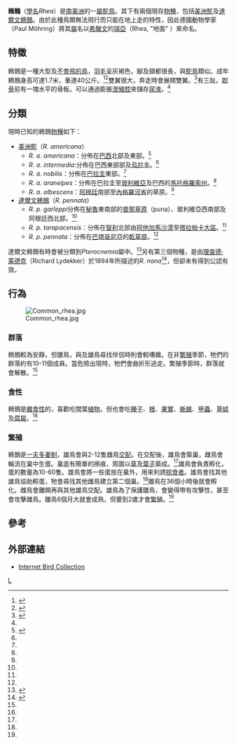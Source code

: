 {{CJK-New-Char|4D08|ver=A}}
{{Automatic taxobox
| taxon = Rhea
| name = 美洲鴕鳥屬
| fossil_range = {{Fossil range|更新世|現今|[[更新世|更新世]]至現今}}
| image = greater rhea pair arp.jpg
| image_caption = [[美洲鴕|美洲鴕]]
| authority = [[馬蒂蘭·雅克·布里松|Brisson]], 1760<ref>{{cite book | title=Supplementum Ornithologiæ sive Citationes, descriptionesque antea omissæ & species de novo adjectæ, ad suaquaque genera redactæ | location = Paris | year = 1760}}</ref>
| subdivision_ranks = [[種|種]]
| subdivision =
* [[美洲鴕|美洲鴕]] ''R. americana''
* [[達爾文鶆䴈|達爾文鶆䴈]] ''R. pennata''
}}

'''鶆䴈'''（[[學名|學名]]''Rhea''）是[[南美洲|南美洲]]的一[[屬|屬]][[鴕鳥|鴕鳥]]。其下有兩個現存[[物種|物種]]，包括[[美洲鴕|美洲鴕]]及[[達爾文鶆䴈|達爾文鶆䴈]]。由於此種鳥類無法飛行而只能在地上走的特性，因此德國動物學家{{tsl|en|Paul Möhring|保羅‧默林}}（Paul Möhring）將其[[屬|屬]]名以[[希腊语|希臘文]]的[[瑞亞|瑞亞]]（Rhea, "地面"<!--Ground-->）來命名。{{fact|time=2015-7-12}}

== 特徵 ==
鶆䴈是一種大型及[[不會飛的鳥|不會飛的鳥]]，[[羽毛|羽毛]]呈灰褐色，腳及頸都很長，與[[鴕鳥|鴕鳥]]類似。成年鶆䴈身高可達1.7米，重達40公斤。<ref>{{cite book en|last1=Martin|first1=W.C.L.|title=An introduction to study of birds|url=http://books.google.com/books?id=decVAAAAYAAJ&pg=PP14&dq=nandu+bird#PPA400,M1|year=1835|publisher=Chiswick|location=London, UK|page=400|access-date=2010-02-23|archive-date=2011-11-29|archive-url=https://web.archive.org/web/20111129172422/http://books.google.com/books?id=decVAAAAYAAJ&pg=PP14&dq=nandu+bird#PPA400,M1|dead-url=no}}</ref><ref name="Davies">{{Cite book en|editor=Forshaw, Joseph|author=Davies, S.J.J.F.|year=1991|title=Encyclopaedia of Animals: Birds|publisher= Merehurst Press|location=London|pages= 47–48|id=ISBN 1-85391-186-0}}</ref>雙翼很大，奔走時會展開雙翼。<ref name=EoB>{{Cite encyclopedia|last=Davies|first=S.J.J.F.|editor=Hutchins, Michael |encyclopedia=Grzimek's Animal Life Encyclopedia |title=Rheas |edition=2 |year=2003 |publisher=Gale Group |volume=8 Birds I Tinamous and Ratites to Hoatzins |location=Farmington Hills, MI|isbn=0 7876 5784 0 |pages=69–71}}</ref>有三趾。[[跗骨|跗骨]]前有一塊水平的骨板。可以通過膨脹[[泄殖腔|泄殖腔]]來儲存[[尿液|尿液]]。<ref name="Davies" />

== 分類 ==
現時已知的鶆䴈[[物種|物種]]如下：
* [[美洲鴕|美洲鴕]]（''R. americana''）
**''R. a. americana''：分佈在[[巴西|巴西]]北部及東部。<ref name="Clements, James">{{Cite book en|last1=Clements|first1=James|title=The Clements Checklist of the Birds of the World|edition=6|year=2007|publisher=Cornell University Press|location=Ithaca, NY|id=ISBN 978-0-8014-4501-9}}</ref>
**''R. a. intermedia'':分佈在巴西東部部及[[烏拉圭|烏拉圭]]。<ref name="Clements, James" />
**''R. a. nobilis''：分佈在[[巴拉圭|巴拉圭]]東部。<ref name="Clements, James" />
**''R. a. araneipes''：分佈在巴拉圭至[[玻利維亞|玻利維亞]]及巴西的[[馬托格羅索州|馬托格羅索州]]。<ref name="Clements, James" />
**''R. a. albescens''：[[阿根廷|阿根廷]]南部至[[內格羅河省_(阿根廷)|內格羅河省]]的草原。<ref name="Clements, James" />
* [[達爾文鶆䴈|達爾文鶆䴈]]（''R. pennata''）
**''R. p. garleppi''分佈在[[秘魯|秘魯]]東南部的[[普那草原|普那草原]]（puna）、玻利維亞西南部及阿根廷西北部。<ref name="Clements, James" />
**''R. p. tarapacensis''：分佈在[[智利|智利]]北部由[[阿他加馬沙漠|阿他加馬沙漠]]至[[塔拉帕卡大區|塔拉帕卡大區]]。<ref name="Clements, James" />
**''R. p. pennata''：分佈在[[巴塔哥尼亞|巴塔哥尼亞]]的[[乾草原|乾草原]]。<ref name="Clements, James" />

達爾文鶆䴈有時會被分類到''Pterocnemia''屬中。<ref>{{Cite web|url=http://www.museum.lsu.edu/~Remsen/SACCProproster.html|title=Classification of birds of South America Part 01:|accessdate=2009-02-04|author=J. V. Remsen Jr.|coauthors=et al.|date=2008-08-07|page=Proposal#348|work=South American Classification Committee|publisher=American Ornithologists' Union|archive-url=https://web.archive.org/web/20060709202539/http://www.museum.lsu.edu/~Remsen/SACCproproster.html|archive-date=2006-07-09|dead-url=yes}}</ref>另有第三個物種，是由[[理查德·莱德克|理查德·莱德克]]（Richard Lydekker）於1894年所描述的''R. nana''<ref>{{Cite book en|author=A. Knox|coauthors=M. Walters|title=Extinct and Endangered Birds in the Collections of the Natural History Museum|series=British Ornithologists' Club Occasional Publications|volume=1|year=1994|publisher=British Ornithologists' Club}}</ref>，但卻未有得到公認有效。

== 行為 ==
[[File:Common_rhea.jpg|left]]

=== 群落 ===
鶆䴈較為安靜，但雛鳥，與及雄鳥尋找伴侶時則會較嘈雜。在非[[繁殖|繁殖]]季節，牠們的群落約有10-11個成員。當危險出現時，牠們會曲折形逃走。繁殖季節時，群落就會解散。<ref name="Davies"/>

=== 食性 ===
鶆䴈是[[雜食性|雜食性]]的，喜歡吃闊葉[[植物|植物]]，但也會吃[[種子|種子]]、[[根|根]]、[[果實|果實]]、[[蜥蜴|蜥蜴]]、[[甲蟲|甲蟲]]、[[草蜢|草蜢]]及[[腐屍|腐屍]]。<ref name="Davies" />

=== 繁殖 ===
鶆䴈是[[一夫多妻制|一夫多妻制]]，雄鳥會與2-12隻雌鳥[[交配|交配]]。在交配後，雄鳥會築巢，雌鳥會輪流在巢中生蛋。巢底有簡單的擦痕，周圍以[[草|草]]及[[葉子|葉子]]築成。<ref name=EoB/>雄鳥會負責孵化，蛋的數量為10-60隻。雄鳥會將一些蛋放在巢外，用來利誘[[掠食者|掠食者]]。雄鳥會找其他雄鳥協助孵蛋，牠會尋找其他雌鳥建立第二個巢。<ref name="Davies" />雛鳥在36個小時後就會孵化。雌鳥會離開再與其他雄鳥交配。雄鳥為了保護雛鳥，會變得帶有攻擊性，甚至會攻擊雌鳥。雛鳥6個月大就會成熟，但要到2歲才會[[繁殖|繁殖]]。<ref name="EoB" />

== 參考 ==
{{Portal box|生物学|鸟}}
{{Reflist}}

== 外部連結 ==
{{Commonscat|Rhea (genus)}}
*[http://ibc.lynxeds.com/family/rheas-rheidae Internet Bird Collection]{{Wayback|url=http://ibc.lynxeds.com/family/rheas-rheidae |date=20100526222646 }}
{{古顎下綱|N.}}
{{Taxonbar}}

[[Category:美洲鴕鳥科|L]]